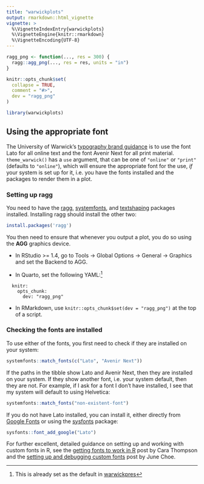 ```yaml
---
title: "warwickplots"
output: rmarkdown::html_vignette
vignette: >
  %\VignetteIndexEntry{warwickplots}
  %\VignetteEngine{knitr::rmarkdown}
  %\VignetteEncoding{UTF-8}
---
```


```r
ragg_png <- function(..., res = 300) {
  ragg::agg_png(..., res = res, units = "in")
}

knitr::opts_chunk$set(
  collapse = TRUE,
  comment = "#>",
  dev = "ragg_png"
)
```

```r
library(warwickplots)
```

## Using the appropriate font
The University of Warwick's [typography brand guidance](https://warwick.ac.uk/about/brand/brand-guidelines/typography/) is to use the font Lato for all online text and the font Avenir Next for all print material. `theme_warwick()` has a `use` argument, that can be one of `"online"` or `"print"` (defaults to `"online"`), which will ensure the appropriate font for the use, *if* your system is set up for it, i.e. you have the fonts installed and the packages to render them in a plot.

### Setting up ragg
You need to have the [ragg](https://ragg.r-lib.org), [systemfonts](https://github.com/r-lib/systemfonts), and [textshaping]() packages installed. Installing ragg should install the other two:

```r
install.packages('ragg')
```

You then need to ensure that whenever you output a plot, you do so using the **AGG** graphics device. 

- In RStudio >= 1.4, go to Tools -> Global Options -> General -> Graphics and set the Backend to AGG.

- In Quarto, set the following YAML:^[This is already set as the default in [warwickpres](https://github.com/Warwick-Stats-Resources/warwickpres)]

```
  knitr:
    opts_chunk: 
      dev: "ragg_png"
```

- In RMarkdown, use `knitr::opts_chunk$set(dev = "ragg_png")` at the top of a script.

### Checking the fonts are installed
To use either of the fonts, you first need to check if they are installed on your system:

```r
systemfonts::match_fonts(c("Lato", "Avenir Next"))
```

If the paths in the tibble show Lato and Avenir Next, then they are installed on your system. If they show another font, i.e. your system default, then they are not. For example, if I ask for a font I don't have installed, I see that my system will default to using Helvetica: 

```r
systemfonts::match_fonts("non-existent-font")
```

If you do not have Lato installed, you can install it, either directly from [Google Fonts](https://fonts.google.com/specimen/Lato?query=Lato) or using the [sysfonts](https://github.com/yixuan/sysfonts) package:

```r
sysfonts::font_add_google("Lato")
```

For further excellent, detailed guidance on setting up and working with custom fonts in R, see the [getting fonts to work in R](https://www.cararthompson.com/posts/2024-01-12-using-fonts-in-r-for-dataviz/2024-01-12_getting-fonts-to-work#set-your-graphics-device-to-agg) post by Cara Thompson and the [setting up and debugging custom fonts](https://yjunechoe.github.io/posts/2021-06-24-setting-up-and-debugging-custom-fonts/) post by June Choe.
